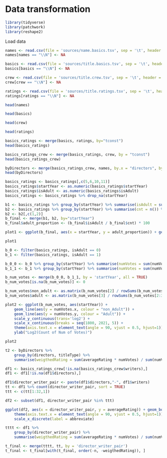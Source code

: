 # Data transformation


```r
library(tidyverse)
library(patchwork)
library(reshape2)
```

Load data
```r
names <- read.csv(file = 'sources/name.basics.tsv', sep = '\t', header = TRUE, fill = TRUE, na.strings = "NA")
names[names == "\\N"] <- NA

basics <- read.csv(file = 'sources/title.basics.tsv', sep = '\t', header = TRUE, fill = TRUE, na.strings = "NA")
basics[basics == "\\N"] <- NA

crew <- read.csv(file = 'sources/title.crew.tsv', sep = '\t', header = TRUE, fill = TRUE, na.strings = "NA")
crew[crew == "\\N"] <- NA

ratings <- read.csv(file = 'sources/title.ratings.tsv', sep = '\t', header = TRUE, fill = TRUE, na.strings = "NA")
ratings[ratings == "\\N"] <- NA
```

```r
head(names)
```

```r
head(basics)
```

```r
head(crew)
```

```r
head(ratings)
```

```r
basics_ratings <- merge(basics, ratings, by="tconst")
head(basics_ratings)
```

```r
basics_ratings_crew <- merge(basics_ratings, crew, by = "tconst")
head(basics_ratings_crew)
```

```r
byDirectors <- merge(basics_ratings_crew, names, by.x = "directors", by.y = "nconst")
head(byDirectors)
```

```r
basics_ratings <- basics_ratings[,c(5,6,10,11)]
basics_ratings$startYear <- as.numeric(basics_ratings$startYear)
basics_ratings$isAdult <- as.numeric(basics_ratings$isAdult)
basics_ratings <- basics_ratings %>% drop_na(startYear)
```

```r
b1 <- basics_ratings %>% group_by(startYear) %>% summarise(isAdult = sum(isAdult))
b2 <- basics_ratings %>% group_by(startYear) %>% summarise(cnt = n()) %>% mutate(freq = round(cnt / sum(cnt), 3)) %>% arrange(desc(freq))
b2 <- b2[,c(1,2)]
b_final <- merge(b1, b2, by="startYear")
b_final$adult_proportion <- (b_final$isAdult / b_final$cnt) * 100
```

```r
plot1 <- ggplot(b_final, aes(x = startYear, y = adult_proportion)) + geom_line() + scale_x_continuous(breaks = seq(1800, 2021, 3)) + theme(axis.text.x = element_text(angle = 90, vjust = 0.5, hjust=1))
```

```r
plot1 
```
```r
b_0 <- filter(basics_ratings, isAdult == 0)
b_1 <- filter(basics_ratings, isAdult == 1)

b_0_0 <- b_0 %>% group_by(startYear) %>% summarise(numVotes = sum(numVotes))
b_1_1 <- b_1 %>% group_by(startYear) %>% summarise(numVotes = sum(numVotes))

b_num_votes <- merge(b_0_0, b_1_1, by = 'startYear', all = TRUE)
b_num_votes[is.na(b_num_votes)] <- 0

b_num_votes$non_adult <- as.matrix(b_num_votes[2] / rowSums(b_num_votes[2:3])) * 100
b_num_votes$adult <- as.matrix(b_num_votes[3] / rowSums(b_num_votes[2:3])) * 100

plot2 <- ggplot(b_num_votes, aes(startYear)) + 
    geom_line(aes(y = numVotes.x, colour = "non_Adult")) + 
    geom_line(aes(y = numVotes.y, colour = "Adult")) + 
    scale_y_continuous(trans='log2') + 
    scale_x_continuous(breaks = seq(1800, 2021, 5)) + 
    theme(axis.text.x = element_text(angle = 90, vjust = 0.5, hjust=1)) + 
    ylab("Log2(Count of Num of Votes)")
```

```r
plot2
```

```r
t2 <- byDirectors %>%
    group_by(directors, titleType) %>%
    summarise(weigthedRating = sum(averageRating * numVotes) / sum(numVotes))
```


```r
df1 <- basics_ratings_crew[!is.na(basics_ratings_crew$writers),]
df1 <- df1[!is.na(df1$directors),]

df1$director_writer_pair <- paste(df1$directors,"-", df1$writers)
tt <- df1 %>% count(director_writer_pair, sort = TRUE)
ttt <- c(tt[1:32,1])

df2 <- subset(df1, director_writer_pair %in% ttt)

ggplot(df2, aes(x = director_writer_pair, y = averageRating)) + geom_boxplot() + 
    theme(axis.text.x = element_text(angle = 90, vjust = 0.5, hjust=1)) + 
    scale_x_discrete(label = abbreviate)

tttt <- df1 %>%
    group_by(director_writer_pair) %>%
    summarise(weigthedRating = sum(averageRating * numVotes) / sum(numVotes))

t_final <- merge(tttt, tt, by = 'director_writer_pair')
t_final <- t_final[with(t_final, order(-n, -weigthedRating)), ]
```